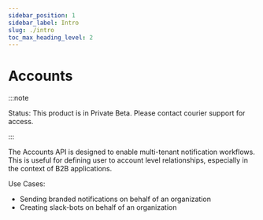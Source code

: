 ```yaml
---
sidebar_position: 1
sidebar_label: Intro
slug: ./intro
toc_max_heading_level: 2
---
```


# Accounts

:::note

Status: This product is in Private Beta. Please contact courier support for access.

:::

The Accounts API is designed to enable multi-tenant notification workflows. This is useful for defining user to account level relationships, especially in the context of B2B applications.

Use Cases:

- Sending branded notifications on behalf of an organization
- Creating slack-bots on behalf of an organization
